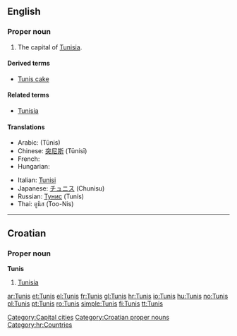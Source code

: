 ==English==
{{wikipedia}}

===Proper noun===
{{en-proper-noun}}

# The capital of [[Tunisia]].

====Derived terms====
* [[Tunis cake]]

====Related terms====
* [[Tunisia]]

====Translations====
{{trans-top|capital of Tunisia}}
* Arabic: {{Arab|[[تونس]]}} (Tūnis) {{m}}
* Chinese: [[突尼斯]] (Tūnísī)
* French: {{t+|fr|Tunis}}
* Hungarian: {{t+|hu|Tunisz}}
{{trans-mid}}
* Italian: [[Tunisi]] {{f}}
* Japanese: [[チュニス]] (Chunisu)
* Russian: [[Тунис]] (Tunís) {{m}}
* Thai: ตูนิส (Too-Nis)
{{trans-bottom}}

[[Category:Capital cities]]

----

==Croatian==

===Proper noun===
'''Tunis''' {{m}}

# [[Tunisia]]

[[Category:Croatian proper nouns]]
[[Category:hr:Countries]]

[[ar:Tunis]]
[[et:Tunis]]
[[el:Tunis]]
[[fr:Tunis]]
[[gl:Tunis]]
[[hr:Tunis]]
[[io:Tunis]]
[[hu:Tunis]]
[[no:Tunis]]
[[pl:Tunis]]
[[pt:Tunis]]
[[ro:Tunis]]
[[simple:Tunis]]
[[fi:Tunis]]
[[tt:Tunis]]